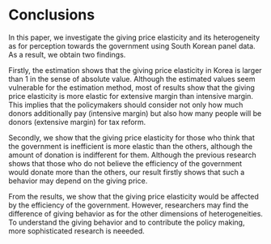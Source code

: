 # Conclusions

In this paper, we investigate the giving price elasticity and its heterogeneity as for perception towards the government using South Korean panel data. As a result, we obtain two findings.

Firstly, the estimation shows that the giving price elasticity in Korea is larger than 1 in the sense of absolute value. Although the estimated values seem vulnerable for the estimation method, most of results show that the giving price elasticity is more elastic for extensive margin than intensive margin. This implies that the policymakers should consider not only how much donors additionally pay (intensive margin) but also how many people will be donors (extensive margin) for tax reform.

Secondly, we show that the giving price elasticity for those who think that the government is inefficient is more elastic than the others, although the amount of donation is indifferent for them. Although the previous research shows that those who do not believe the efficiency of the government would donate more than the others, our result firstly shows that such a behavior may depend on the giving price. 

From the results, we show that the giving price elasticity would be affected by the efficiency of the government. However, researchers may find the difference of giving behavior as for the other dimensions of heterogeneities. To understand the giving behavior and to contribute the policy making, more sophisticated research is neeeded.